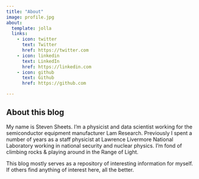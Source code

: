 ```yaml
---
title: "About"
image: profile.jpg
about:
  template: jolla
  links:
    - icon: twitter
      text: Twitter
      href: https://twitter.com
    - icon: linkedin
      text: LinkedIn
      href: https://linkedin.com
    - icon: github
      text: Github
      href: https://github.com

---
```

## About this blog

My name is Steven Sheets. I'm a physicist and data scientist working for the semiconductor equipment manufacturer Lam Research. Previously I spent a number of years as a staff physicist at Lawrence Livermore National Laboratory working in national security and nuclear physics. I'm fond of climbing rocks & playing around in the Range of Light.

This blog mostly serves as a repository of interesting information for myself. If others find anything of interest here, all the better.